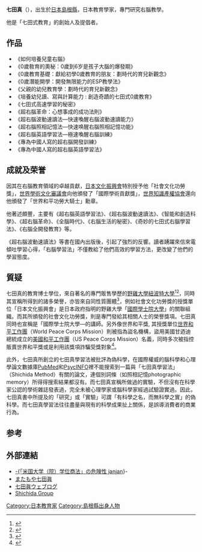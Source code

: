 {{Japanese|japanese=七田 眞|kana=しちだ まこと|romaji=Shichida Makoto}}

'''七田真'''（{{bd|1929年|1月22日|2009年|4月22日|catIdx=Shichida, Makoto}}），出生於[[日本|日本]][[島根縣|島根縣]]，日本教育學家，專門研究右腦教學。

{{fact|為國際学士院會員、[[世界文化振興會|世界文化振興會]]會長、[[日本教育學會|日本教育學會]]會長、[[文部科學省|文部科學省]]名譽顧問、[[日本精神科學會|日本精神科學會]]（日本サイ科学会）顧問及[[國際聯合教育部|國際聯合教育部]]部長。他同時亦是由其創立的校長以及[[七田教育研究所|七田教育研究所]]（しちだ・教育研究所）會長。|time=2018-04-25}}

他是「七田式教育」的創始人及提倡者。

== 作品 ==
*《如何培養兒童右腦》
*《0歲敎育的奧秘：0歲到6岁是孩子大腦的爆發期》
*《0歲教育基礎：獻給初學0歲教育的朋友：劃時代的育兒新觀念》
*《0歲潛能開學：開發無限能力的ESP教學法》
*《父親的幼兒教育學：劃時代的育兒新觀念》
*《培養幼兒讀、寫與計算能力 : 創造奇蹟的七田式0歲教育》
*《七田式高速學習的秘密》
*《超右腦革命：心想事成的成功法則》
*《超右腦波動速讀法—快速喚醒右腦波動速讀能力》
*《超右腦照相記憶法—快速唤醒右腦照相記憶功能》
*《超右腦英語學習法—極速喚醒右腦訓練》
*《專為中國人寫的超右腦開發訓練》
*《專為中國人寫的超右腦英語學習法》

== 成就及荣誉 ==
因其在右腦教育領域的卓越貢獻，[[日本文化振興會|日本文化振興會]]特別授予他「社會文化功勞獎」，[[世界學術文化審議會|世界學術文化審議會]]向他頒發了「國際學術貢獻獎」，[[世界知識產權協會|世界知識產權協會]]還向他頒發了「世界和平功勞大騎士」勳章。

他著述頗豐，主要有《超右腦英語學習法》、《超右腦波動速讀法》、《智能和創造科學》、《超右腦革命》、《全腦時代》、《右腦生活的秘密》、《奇妙的七田式右腦學習法》、《右腦全開發教育》等。

《超右腦波動速讀法》等書在國內出版後，引起了強烈的反響。讀者踴躍來信來電傾吐學習心得，「右腦學習法」不僅教給了他們高效的學習方法，更改變了他們的學習態度。

== 質疑 ==
七田真的教育博士學位，來自著名的專門販售學歷的[[野雞大學|野雞大學]][[紐波特大學|紐波特大學]]<ref>{{cite web |url=http://voicejapan2.heteml.jp/janjan/world/0608/0608260132/1.php |title=存档副本 |accessdate=2014-08-21 |deadurl=yes |archiveurl=https://web.archive.org/web/20140822055501/http://voicejapan2.heteml.jp/janjan/world/0608/0608260132/1.php |archivedate=2014-08-22 }}</ref><ref>{{cite web |url=http://degreemill.exblog.jp/9638462/ |title=存档副本 |accessdate=2014-08-21 |deadurl=yes |archiveurl=https://web.archive.org/web/20140821165428/http://degreemill.exblog.jp/9638462/ |archivedate=2014-08-21 }}</ref>，同時其宣稱所得到的諸多榮譽，亦皆來自同性質團體<ref>{{Cite web |url=http://book.douban.com/review/5088087/ |title=存档副本 |accessdate=2014-08-21 |archive-date=2014-08-21 |archive-url=https://web.archive.org/web/20140821162302/http://book.douban.com/review/5088087/ |dead-url=no }}</ref>，例如社會文化功勞獎的授獎單位「日本文化振興會」是日本政府指明的野雞大學「[[國際學士院大學|國際學士院大學]]」的關聯組織。而其所頒發的社會文化功勞獎，則是專門發給其相關人士的榮譽獎項。七田真同時也宣稱是「國際學士院大學—的講師。另外像世界和平獎, 其授獎單位[[世界和平工作團|世界和平工作團]]（World Peace Corps Mission）則被指為盜名機構，盜用美國甘迺迪總統成立的[[和平工作團|美國和平工作團]]（US Peace Corps Mission）名義，同時多次被指控販賣世界和平獎或是利用該獎項詐騙受獎對象<ref>{{Cite web |url=http://news.bbc.co.uk/chinese/trad/hi/newsid_1700000/newsid_1708900/1708985.stm |title=存档副本 |accessdate=2014-08-21 |archive-date=2016-03-07 |archive-url=https://web.archive.org/web/20160307041045/http://news.bbc.co.uk/chinese/trad/hi/newsid_1700000/newsid_1708900/1708985.stm |dead-url=no }}</ref>。

此外，七田真所創立的七田真學習法被批評為偽科學，在國際權威的腦科學和心理學論文數據庫[[PubMed|PubMed]]和[[PsycINFO|PsycINFO]]裡不能搜索到一篇與「七田真學習法」（Shichida Method）有關的論文，連個別詞條（如照相記憶photographic memory）所得得搜索結果都沒有。而七田真宣稱所做過的實驗，不但沒有在科學家公認的學術雜誌發表過，完全未被心理學家或腦科學家經過試驗證實過。因此，七田真書中所提及的「研究」或「實驗」可謂「有科學之名，而無科學之實」的偽科學。而七田真學習法往往盡量與現有的科學成果扯上關係，是誤導消費者的商業行為。

==参考==
{{refs}}

== 外部連結 ==
* [https://web.archive.org/web/20080927231123/http://www.news.janjan.jp/world/0707/0707229548/1.php -{「米国大学（院）学位商法」の危険性 janjan]}-
* [http://soramame-shiki.seesaa.net/article/20062234.html またもや七田眞]{{Wayback|url=http://soramame-shiki.seesaa.net/article/20062234.html |date=20081110115252 }}
* [https://web.archive.org/web/20081012024909/http://www.shichida.jp/makotoblog/ 七田眞ウェブログ]
* [http://www.shichida.com/ Shichida Group]{{Wayback|url=http://www.shichida.com/ |date=20081026093131 }}

{{normdaten}}
{{DEFAULTSORT:Shichida Makoto}}
[[Category:日本教育家|Category:日本教育家]]
[[Category:島根縣出身人物|Category:島根縣出身人物]]